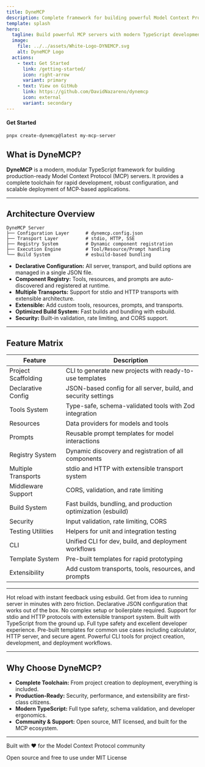 ```yaml
---
title: DyneMCP
description: Complete framework for building powerful Model Context Protocol (MCP) servers with TypeScript
template: splash
hero:
  tagline: Build powerful MCP servers with modern TypeScript development tools and enterprise-grade features
  image:
    file: ../../assets/White-Logo-DYNEMCP.svg
    alt: DyneMCP Logo
  actions:
    - text: Get Started
      link: /getting-started/
      icon: right-arrow
      variant: primary
    - text: View on GitHub
      link: https://github.com/DavidNazareno/dynemcp
      icon: external
      variant: secondary
---
```



#### Get Started

```bash
pnpx create-dynemcp@latest my-mcp-server
```

## What is DyneMCP?

**DyneMCP** is a modern, modular TypeScript framework for building production-ready Model Context Protocol (MCP) servers. It provides a complete toolchain for rapid development, robust configuration, and scalable deployment of MCP-based applications.

---

## Architecture Overview

```
DyneMCP Server
├── Configuration Layer      # dynemcp.config.json
├── Transport Layer          # stdio, HTTP, SSE
├── Registry System          # Dynamic component registration
├── Execution Engine         # Tool/Resource/Prompt handling
└── Build System             # esbuild-based bundling
```

- **Declarative Configuration:** All server, transport, and build options are managed in a single JSON file.
- **Component Registry:** Tools, resources, and prompts are auto-discovered and registered at runtime.
- **Multiple Transports:** Support for stdio and HTTP transports with extensible architecture.
- **Extensible:** Add custom tools, resources, prompts, and transports.
- **Optimized Build System:** Fast builds and bundling with esbuild.
- **Security:** Built-in validation, rate limiting, and CORS support.

---

## Feature Matrix

| Feature             | Description                                                    |
| ------------------- | -------------------------------------------------------------- |
| Project Scaffolding | CLI to generate new projects with ready-to-use templates       |
| Declarative Config  | JSON-based config for all server, build, and security settings |
| Tools System        | Type-safe, schema-validated tools with Zod integration         |
| Resources           | Data providers for models and tools                            |
| Prompts             | Reusable prompt templates for model interactions               |
| Registry System     | Dynamic discovery and registration of all components           |
| Multiple Transports | stdio and HTTP with extensible transport system                |
| Middleware Support  | CORS, validation, and rate limiting                            |
| Build System        | Fast builds, bundling, and production optimization (esbuild)   |
| Security            | Input validation, rate limiting, CORS                          |
| Testing Utilities   | Helpers for unit and integration testing                       |
| CLI                 | Unified CLI for dev, build, and deployment workflows           |
| Template System     | Pre-built templates for rapid prototyping                      |
| Extensibility       | Add custom transports, tools, resources, and prompts           |

---

<CardGrid stagger>
  <Card title="Ultra-Fast Development" icon="rocket">
    Hot reload with instant feedback using esbuild. Get from idea to running
    server in minutes with zero friction.
  </Card>

<Card title="Zero Configuration" icon="setting">
  Declarative JSON configuration that works out of the box. No complex setup or
  boilerplate required.
</Card>

<Card title="Multiple Transports" icon="bars">
  Support for stdio and HTTP protocols with extensible transport system.
</Card>

<Card title="TypeScript First" icon="seti:typescript">
  Built with TypeScript from the ground up. Full type safety and excellent
  developer experience.
</Card>

<Card title="Ready Templates" icon="document">
  Pre-built templates for common use cases including calculator, HTTP server,
  and secure agent.
</Card>

  <Card title="Developer Tools" icon="laptop">
    Powerful CLI tools for project creation, development, and deployment
    workflows.
  </Card>
</CardGrid>

---

## Why Choose DyneMCP?

- **Complete Toolchain:** From project creation to deployment, everything is included.
- **Production-Ready:** Security, performance, and extensibility are first-class citizens.
- **Modern TypeScript:** Full type safety, schema validation, and developer ergonomics.
- **Community & Support:** Open source, MIT licensed, and built for the MCP ecosystem.

---

<div class="hero-footer">
  <p>Built with ❤️ for the Model Context Protocol community</p>
  <p>Open source and free to use under MIT License</p>
</div>
